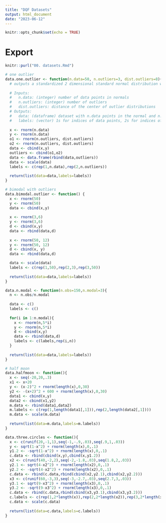 ```yaml
---
title: "DQF Datasets"
output: html_document
date: "2023-06-12"
---
```


```r
knitr::opts_chunk$set(echo = TRUE)
```

# Export
```r
knitr::purl("00. datasets.Rmd")
```

```r
# one outlier
data.one.outlier <- function(n.data=50, n.outliers=3, dist.outliers=8){
  # outputs a standardized 2 dimensional standard normal distribution with outliers
  
  # Inputs:
  #   n.data: (integer) number of data points in normals
  #   n.outliers: (integer) number of outliers
  #   dist.outliers: distance of the center of outlier distributions
  # Outputs:
  #   data: (dataframe) dataset with n.data points in the normal and n.outliers outliers 
  #   labels: (vector) 1s for indices of data points, 2s for indices of outliers 
  
  x <- rnorm(n.data)
  y <- rnorm(n.data)
  o1 <- rnorm(n.outliers, dist.outliers)
  o2 <- rnorm(n.outliers, dist.outliers)
  data <- cbind(x,y)
  outliers <- cbind(o1,o2)
  data <- data.frame(rbind(data,outliers))
  data <- scale(data)
  labels <- c(rep(1,n.data),rep(2,n.outliers))
  
  return(list(data=data,labels=labels))
}
```

```r
# bimodal with outliers
data.bimodal.outlier <- function() {
  x <- rnorm(50)
  y <- rnorm(50)
  data <- cbind(x,y)
  
  x <- rnorm(3,6)
  y <- rnorm(3,6)
  d <- cbind(x,y)
  data <- rbind(data,d)
  
  x <- rnorm(50, 12)
  y <- rnorm(50, 12)
  d <- cbind(x, y)
  data <- rbind(data,d)

  data <- scale(data)
  labels <- c(rep(1,50),rep(2,3),rep(3,50))
  
  return(list(data=data,labels=labels))
}
```

```r
data.n.modal <- function(n.obs=150,n.modal=3){
  n <- n.obs/n.modal
  
  data <- c()
  labels <- c()
  
  for(i in 1:n.modal){
    x <- rnorm(n,5*i)
    y <- rnorm(n,5*i)
    d <- cbind(x,y)
    data <- rbind(data,d)
    labels <- c(labels,rep(i,n))
  }
  
  return(list(data=data,labels=labels))
}
```

```r
# half moon
data.halfmoon <- function(){
  x <- seq(-20,20,.3)
  x1 <- x+20
  y <- (x-2)^2 + rnorm(length(x),0,30)
  y2 <- -(x+2)^2 + 600 + rnorm(length(x),0,30)
  data1 <- cbind(x,y)
  data2 <- cbind(x1,y2)
  m.data <- rbind(data1,data2)
  m.labels <- c(rep(1,length(data1[,1])),rep(2,length(data2[,1])))
  m.data <- scale(m.data)
  
  return(list(data=m.data,labels=m.labels))
}
```

```r
data.three.circles <- function(){
  x <- c(runif(20,-1,1),seq(-1,-.9,.03),seq(.9,1,.03))
  y <- sqrt(1-x^2) + rnorm(length(x),0,.1)
  y1.2 <- -sqrt(1-x^2) + rnorm(length(x),0,.1)
  c.data <- rbind(cbind(x,y),cbind(x,y1.2))
  x2 <- c(runif(40,-2,2),seq(-2,-1.8,.03),seq(1.8,2,.03))
  y2.1 <- sqrt(4-x2^2) + rnorm(length(x2),0,.1)
  y2.2 <- -sqrt(4-x2^2) + rnorm(length(x2),0,.1)
  c.data <- rbind(c.data,rbind(cbind(x2,y2.1),cbind(x2,y2.2)))
  x3 <- c(runif(60,-3,3),seq(-3,-2.7,.03),seq(2.7,3,.03))
  y3.1 <- sqrt(9-x3^2) + rnorm(length(x3),0,.1)
  y3.2 <- -sqrt(9-x3^2) + rnorm(length(x3),0,.1)
  c.data <- rbind(c.data,rbind(cbind(x3,y3.1),cbind(x3,y3.2)))
  c.labels <- c(rep(1,2*length(x)),rep(2,2*length(x2)),rep(3,2*length(x3)))
  c.data <- scale(c.data)
  
  return(list(data=c.data,labels=c.labels))
}
```









































